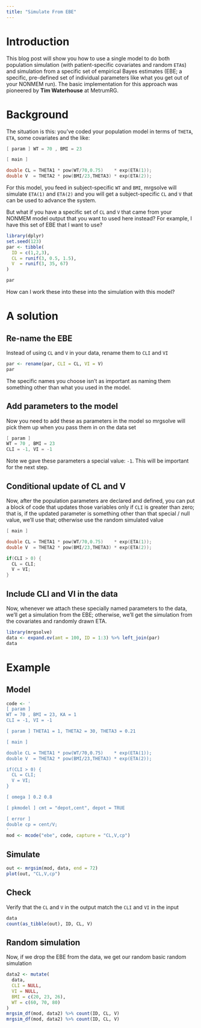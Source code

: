 ```yaml
---
title: "Simulate From EBE"
---
```


# Introduction
This blog post will show you how to use a single model to do both  
population simulation (with patient-specific covariates and random `ETA`s) and
simulation from a specific set of empirical Bayes estimates (EBE; a specific, 
pre-defined set of individual parameters like what you get out of your NONMEM
run). The basic implementation for this approach was pioneered by 
**Tim Waterhouse** at MetrumRG.

# Background

The situation is this: you've coded your population model in terms of 
`THETA`, `ETA`, some covariates and the like:

```c
[ param ] WT = 70 , BMI = 23

[ main ] 

double CL = THETA1 * pow(WT/70,0.75)    * exp(ETA(1));
double V  = THETA2 * pow(BMI/23,THETA3) * exp(ETA(2));
```

For this model, you feed in subject-specific `WT` and `BMI`, mrgsolve will 
simulate `ETA(1)` and `ETA(2)` and you will get a subject-specific `CL`
and `V` that can be used to advance the system.

But what if you have a specific set of `CL` and `V` that came from your 
NONMEM model output that you want to used here instead?  For example, I have
this set of EBE that I want to use?


```r
library(dplyr)
set.seed(123)
par <- tibble(
  ID = c(1,2,3), 
  CL = runif(3, 0.5, 1.5), 
  V  = runif(3, 35, 67)
)
```

```r
par
```

How can I work these into these into the simulation with this model?

# A solution

## Re-name the EBE

Instead of using `CL` and `V` in your data, rename them to `CLI` and `VI`

```r
par <- rename(par, CLI = CL, VI = V)
par
```

The specific names you choose isn't as important as naming them something 
other than what you used in the model.

## Add parameters to the model
Now you need to add these as parameters in the model so mrgsolve will pick them 
up when you pass them in on the data set

```c
[ param ] 
WT = 70 , BMI = 23
CLI = -1, VI = -1
```

Note we gave these parameters a special value: `-1`. This will be important 
for the next step.

## Conditional update of CL and V

Now, after the population parameters are declared and defined, you can 
put a block of code that updates those variables only if `CLI` is greater than 
zero; that is, if the updated parameter is something other than that special / 
null value, we'll use that; otherwise use the random simulated value

```c
[ main ] 

double CL = THETA1 * pow(WT/70,0.75)    * exp(ETA(1));
double V  = THETA2 * pow(BMI/23,THETA3) * exp(ETA(2));

if(CLI > 0) {
  CL = CLI;
  V = VI;
}
```

## Include CLI and VI in the data

Now, whenever we attach these specially named parameters to the data, we'll 
get a simulation from the EBE; otherwise, we'll get the simulation from 
the covariates and randomly drawn ETA.

```r
library(mrgsolve)
data <- expand.ev(amt = 100, ID = 1:3) %>% left_join(par)
data
```

# Example 

## Model

```r
code <- '
[ param ] 
WT = 70 , BMI = 23, KA = 1
CLI = -1, VI = -1

[ param ] THETA1 = 1, THETA2 = 30, THETA3 = 0.21

[ main ] 

double CL = THETA1 * pow(WT/70,0.75)    * exp(ETA(1));
double V  = THETA2 * pow(BMI/23,THETA3) * exp(ETA(2));

if(CLI > 0) {
  CL = CLI;
  V = VI;
}

[ omega ] 0.2 0.8

[ pkmodel ] cmt = "depot,cent", depot = TRUE

[ error ] 
double cp = cent/V;
'
mod <- mcode("ebe", code, capture = "CL,V,cp")
```

## Simulate

```r
out <- mrgsim(mod, data, end = 72) 
plot(out, "CL,V,cp")
```

## Check

Verify that the `CL` and `V` in the output match the `CLI` and `VI` in the 
input

```r
data
count(as_tibble(out), ID, CL, V)
```

## Random simulation

Now, if we drop the EBE from the data, we get our random basic random simulation

```r
data2 <- mutate(
  data, 
  CLI = NULL, 
  VI = NULL, 
  BMI = c(20, 23, 26), 
  WT = c(60, 70, 80)
)
mrgsim_df(mod, data2) %>% count(ID, CL, V)
mrgsim_df(mod, data2) %>% count(ID, CL, V)
```

